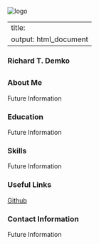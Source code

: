 
<img src="https://raw.githubusercontent.com/rdemko2332/rdemko2332.github.io/main/photo.jpg" alt="logo">

---
title:
output: html_document
---

### Richard T. Demko {.title}
## {.tabset .font }

### About Me 
Future Information

### Education 
Future Information

### Skills 
Future Information

### Useful Links 
[Github](https://github.com/rdemko2332)

### Contact Information 
Future Information



